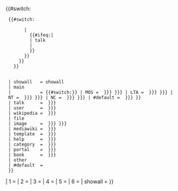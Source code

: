 {{#switch:    <!-- Use the parameter -->
  {{#switch:    <!-- Find out which parameter to use -->
    {{lc:    <!--Lower case the result-->
      <!--If no or empty "demospace" parameter then detect namespace-->
      {{#if:{{{demospace|}}} 
      | {{{demospace}}}
      | {{#if:{{{page|}}} 
        | <!--Detect the namespace in the "page" parameter-->
          {{#ifeq:{{NAMESPACE:{{{page}}} }}|{{TALKSPACE:{{{page}}} }}
          | talk
          | {{SUBJECTSPACE:{{{page}}} }} 
          }}
        | <!--No "demospace" or "page" parameters, so detect actual namespace-->
          {{#ifeq:{{NAMESPACE}}|{{TALKSPACE}}
          | talk
          | {{SUBJECTSPACE}} 
          }}
        }}
      }}
    }}
  <!-- Only one of the lines below will be executed -->
  <!-- Respecting empty parameters on purpose -->
  | showall   = showall   <!-- "demospace=showall" -->
  | main         <!--"demospace=main" or {{SUBJECTSPACE}}={{ns:0}}=""-->
  |           = {{#switch:{{str mid|{{FULLPAGENAME}}||{{#expr:abs({{str find|{{FULLPAGENAME}}|:}})-1}}}}<!--
---->| MOS = {{{pseudo| {{{mos| {{{other|}}} }}} }}}<!--
---->| LTA = {{{pseudo| {{{lta| {{{other|}}} }}} }}}<!--
---->| NT = {{{pseudo| {{{nt| {{{other|}}} }}} }}}<!--
---->| NC = {{{pseudo| {{{nc| {{{other|}}} }}} }}}<!--
---->| #default = {{{main| {{{other|}}} }}} }}
  | talk      = {{{talk| {{{other|}}} }}}
  | user      = {{{user| {{{other|}}} }}}
  | wikipedia = {{{wikipedia| {{{other|}}} }}}
  | file
  | image     = {{{file| {{{image| {{{other|}}} }}} }}}
  | mediawiki = {{{mediawiki| {{{other|}}} }}}
  | template  = {{{template| {{{other|}}} }}}
  | help      = {{{help| {{{other|}}} }}}
  | category  = {{{category| {{{other|}}} }}}
  | portal    = {{{portal| {{{other|}}} }}}
  | book      = {{{book| {{{other|}}} }}}
  | other
  | #default  = {{{other|}}} <!--"demospace=other" or a new namespace-->
  }}
| 1 = {{{1|}}}
| 2 = {{{2|}}}
| 3 = {{{3|}}}
| 4 = {{{4|}}}
| 5 = {{{5|}}}
| 6 = {{{6|}}}
| showall = {{{1|}}}{{{2|}}}{{{3|}}}{{{4|}}}{{{5|}}}{{{6|}}}
}}<noinclude>

{{documentation}}
<!-- Add categories and interwikis to the /doc subpage, not here! -->
</noinclude>